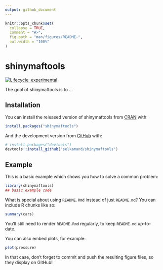 ```yaml
---
output: github_document
---
```


<!-- README.md is generated from README.Rmd. Please edit that file -->

```r
knitr::opts_chunk$set(
  collapse = TRUE,
  comment = "#>",
  fig.path = "man/figures/README-",
  out.width = "100%"
)
```

# shinymaftools

<!-- badges: start -->
[![Lifecycle: experimental](https://img.shields.io/badge/lifecycle-experimental-orange.svg)](https://www.tidyverse.org/lifecycle/#experimental)
<!-- badges: end -->

The goal of shinymaftools is to ...

## Installation

You can install the released version of shinymaftools from [CRAN](https://CRAN.R-project.org) with:

``` r
install.packages("shinymaftools")
```

And the development version from [GitHub](https://github.com/) with:

``` r
# install.packages("devtools")
devtools::install_github("selkamand/shinymaftools")
```
## Example

This is a basic example which shows you how to solve a common problem:

```r
library(shinymaftools)
## basic example code
```

What is special about using `README.Rmd` instead of just `README.md`? You can include R chunks like so:

```r
summary(cars)
```

You'll still need to render `README.Rmd` regularly, to keep `README.md` up-to-date.

You can also embed plots, for example:

```r
plot(pressure)
```

In that case, don't forget to commit and push the resulting figure files, so they display on GitHub!
